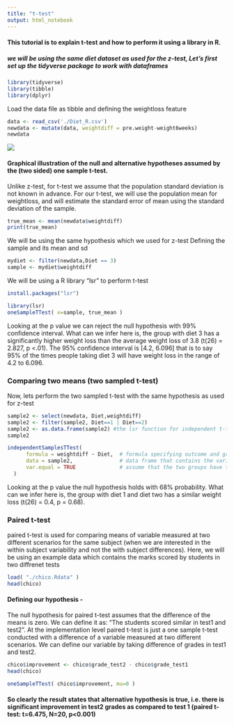 ---
title: "t-test"
output: html_notebook
---

#### This tutorial is to explain t-test and how to perform it using a library in R. 

##### we will be using the same diet dataset as used for the z-test, Let's first set up the tidyverse package to work with dataframes
```{r echo=TRUE}
library(tidyverse)
library(tibble)
library(dplyr)
```

Load the data file as tibble and defining the weightloss feature
```{r}
data <- read_csv('./Diet_R.csv')
newdata <- mutate(data, weightdiff = pre.weight-weight6weeks)
newdata
```
![](./t_test.png) 

#### Graphical illustration of the null and alternative hypotheses assumed by the (two sided) one sample t-test.
Unlike z-test, for t-test we assume that the population standard deviation is not known in advance.
For our t-test, we will use the population mean for weightloss, and will estimate the standard error of mean using the standard deviation of the sample.
```{r}
true_mean <- mean(newdata$weightdiff)
print(true_mean)
```

We will be using the same hypothesis which we used for z-test
Defining the sample and its mean and sd
```{r}
mydiet <- filter(newdata,Diet == 3)
sample <- mydiet$weightdiff
```

We will be using a R library "lsr" to perform t-test 
```{r}
install.packages("lsr")
```

```{r}
library(lsr)
oneSampleTTest( x=sample, true_mean )

```
Looking at the p value we can reject the null hypothesis with 99% confidence interval.
What can we infer here is, the group with diet 3 has a significantly higher weight loss than the average weight loss of 3.8 (t(26) = 2.827, p <.01). The 95% confidence interval is [4.2, 6.096] that is to say 95% of the times people taking diet 3 will have weight loss in the range of 4.2 to 6.096. 

### Comparing two means (two sampled t-test)
Now, lets perform the two sampled t-test with the same hypothesis as used for z-test
```{r}
sample2 <- select(newdata, Diet,weightdiff) 
sample2 <- filter(sample2, Diet==1 | Diet==2)
sample2 <- as.data.frame(sample2) #the lsr function for independent t-test takes dataframes
sample2
```
```{r}
independentSamplesTTest( 
      formula = weightdiff ~ Diet,  # formula specifying outcome and group variables
      data = sample2,               # data frame that contains the variables
      var.equal = TRUE              # assume that the two groups have the same variance
  )
```
Looking at the p value the null hypothesis holds with 68% probability.
What can we infer here is, the group with diet 1 and diet two has a similar weight loss (t(26) = 0.4, p = 0.68). 

### Paired t-test
paired t-test is used for comparing means of variable measured at two different scenarios for the same subject (when we are interested in the within subject variability and not the with subject differences). Here, we will be using an example data which contains the marks scored by students in two diffrenet tests

```{r}
load( "./chico.Rdata" )
head(chico)
```

#### Defining our hypothesis - 
The null hypothesis for paired t-test assumes that the difference of the means is zero. We can define it as: "The students scored similar in test1 and test2". 
At the implementation level paired t-test is just a one sample t-test conducted with a difference of a variable measured at two different scenarios. We can define our variable by taking difference of grades in test1 and test2. 
```{r}
chico$improvement <- chico$grade_test2 - chico$grade_test1 
head(chico)
```
```{r}
oneSampleTTest( chico$improvement, mu=0 )
```

#### So clearly the result states that alternative hypothesis is true, i.e. there is significant improvement in test2  grades as compared to test 1 (paired t-test: t=6.475, N=20, p<0.001)

